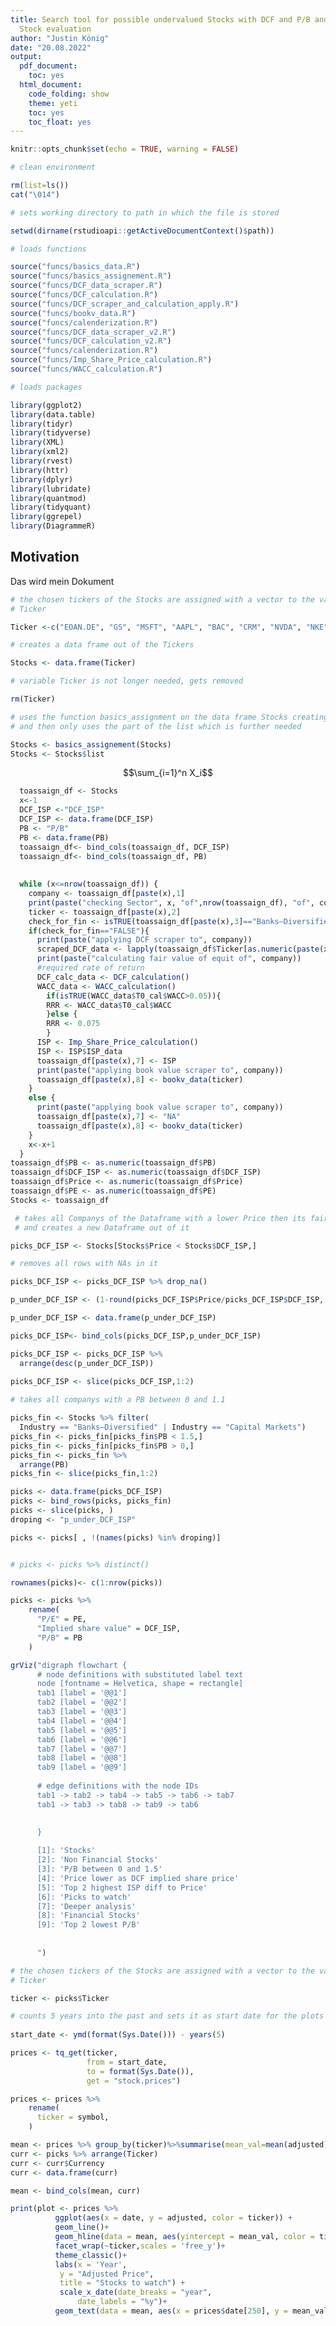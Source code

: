---
title: Search tool for possible undervalued Stocks with DCF and P/B and subsequent
  Stock evaluation
author: "Justin König"
date: "20.08.2022"
output:
  pdf_document:
    toc: yes
  html_document:
    code_folding: show
    theme: yeti
    toc: yes
    toc_float: yes
---

```{r setup, include=FALSE}
knitr::opts_chunk$set(echo = TRUE, warning = FALSE)

# clean environment

rm(list=ls())
cat("\014")

# sets working directory to path in which the file is stored

setwd(dirname(rstudioapi::getActiveDocumentContext()$path))

# loads functions

source("funcs/basics_data.R")
source("funcs/basics_assignement.R")
source("funcs/DCF_data_scraper.R")
source("funcs/DCF_calculation.R")
source("funcs/DCF_scraper_and_calculation_apply.R")
source("funcs/bookv_data.R")
source("funcs/calenderization.R")
source("funcs/DCF_data_scraper_v2.R")
source("funcs/DCF_calculation_v2.R")
source("funcs/calenderization.R")
source("funcs/Imp_Share_Price_calculation.R")
source("funcs/WACC_calculation.R")
```

```{r packages, include = FALSE}

# loads packages

library(ggplot2)
library(data.table)
library(tidyr)
library(tidyverse)
library(XML)
library(xml2)
library(rvest)
library(httr)
library(dplyr)
library(lubridate)
library(quantmod)
library(tidyquant)
library(ggrepel)
library(DiagrammeR)
```

## Motivation
Das wird mein Dokument


```{r Stocks}

# the chosen tickers of the Stocks are assigned with a vector to the variable 
# Ticker

Ticker <-c("EOAN.DE", "GS", "MSFT", "AAPL", "BAC", "CRM", "NVDA", "NKE", "MS")

# creates a data frame out of the Tickers

Stocks <- data.frame(Ticker)

# variable Ticker is not longer needed, gets removed

rm(Ticker)

# uses the function basics_assignment on the data frame Stocks creating a list
# and then only uses the part of the list which is further needed

Stocks <- basics_assignement(Stocks)
Stocks <- Stocks$list
```
$$\sum_{i=1}^n X_i$$
```{r Scraper and Calculation on List, results='hide'}
  toassaign_df <- Stocks
  x<-1
  DCF_ISP <-"DCF_ISP"
  DCF_ISP <- data.frame(DCF_ISP)
  PB <- "P/B"
  PB <- data.frame(PB)
  toassaign_df<- bind_cols(toassaign_df, DCF_ISP)
  toassaign_df<- bind_cols(toassaign_df, PB)
  
  
  while (x<=nrow(toassaign_df)) {
    company <- toassaign_df[paste(x),1]
    print(paste("checking Sector", x, "of",nrow(toassaign_df), "of", company))
    ticker <- toassaign_df[paste(x),2]
    check_for_fin <- isTRUE(toassaign_df[paste(x),3]=="Banks—Diversified" || toassaign_df[paste(x),3]=="Capital Markets" )
    if(check_for_fin=="FALSE"){
      print(paste("applying DCF scraper to", company))
      scraped_DCF_data <- lapply(toassaign_df$Ticker[as.numeric(paste(x))],DCF_data_scraper)
      print(paste("calculating fair value of equit of", company))
      #required rate of return
      DCF_calc_data <- DCF_calculation()
      WACC_data <- WACC_calculation()
        if(isTRUE(WACC_data$T0_cal$WACC>0.05)){
        RRR <- WACC_data$T0_cal$WACC
        }else {
        RRR <- 0.075
        }
      ISP <- Imp_Share_Price_calculation()
      ISP <- ISP$ISP_data
      toassaign_df[paste(x),7] <- ISP
      print(paste("applying book value scraper to", company))
      toassaign_df[paste(x),8] <- bookv_data(ticker)
    }
    else {
      print(paste("applying book value scraper to", company))
      toassaign_df[paste(x),7] <- "NA"
      toassaign_df[paste(x),8] <- bookv_data(ticker)
    }
    x<-x+1  
  }
toassaign_df$PB <- as.numeric(toassaign_df$PB)
toassaign_df$DCF_ISP <- as.numeric(toassaign_df$DCF_ISP)  
toassaign_df$Price <- as.numeric(toassaign_df$Price)
toassaign_df$PE <- as.numeric(toassaign_df$PE)
Stocks <- toassaign_df
```

```{r KA}
 # takes all Companys of the Dataframe with a lower Price then its fair value
 # and creates a new Dataframe out of it 

picks_DCF_ISP <- Stocks[Stocks$Price < Stocks$DCF_ISP,]

# removes all rows with NAs in it

picks_DCF_ISP <- picks_DCF_ISP %>% drop_na()

p_under_DCF_ISP <- (1-round(picks_DCF_ISP$Price/picks_DCF_ISP$DCF_ISP, 2))*100

p_under_DCF_ISP <- data.frame(p_under_DCF_ISP)

picks_DCF_ISP<- bind_cols(picks_DCF_ISP,p_under_DCF_ISP)

picks_DCF_ISP <- picks_DCF_ISP %>%
  arrange(desc(p_under_DCF_ISP))
  
picks_DCF_ISP <- slice(picks_DCF_ISP,1:2)

# takes all companys with a PB between 0 and 1.1 

picks_fin <- Stocks %>% filter(
  Industry == "Banks—Diversified" | Industry == "Capital Markets")
picks_fin <- picks_fin[picks_fin$PB < 1.5,]
picks_fin <- picks_fin[picks_fin$PB > 0,]
picks_fin <- picks_fin %>%
  arrange(PB)
picks_fin <- slice(picks_fin,1:2)

picks <- data.frame(picks_DCF_ISP)
picks <- bind_rows(picks, picks_fin)
picks <- slice(picks, )
droping <- "p_under_DCF_ISP"

picks <- picks[ , !(names(picks) %in% droping)]


# picks <- picks %>% distinct()

rownames(picks)<- c(1:nrow(picks))

picks <- picks %>% 
    rename(
      "P/E" = PE,
      "Implied share value" = DCF_ISP,
      "P/B" = PB
    )

grViz("digraph flowchart {
      # node definitions with substituted label text
      node [fontname = Helvetica, shape = rectangle]        
      tab1 [label = '@@1']
      tab2 [label = '@@2']
      tab3 [label = '@@3']
      tab4 [label = '@@4']
      tab5 [label = '@@5']
      tab6 [label = '@@6']
      tab7 [label = '@@7']
      tab8 [label = '@@8']
      tab9 [label = '@@9']
     
      # edge definitions with the node IDs
      tab1 -> tab2 -> tab4 -> tab5 -> tab6 -> tab7
      tab1 -> tab3 -> tab8 -> tab9 -> tab6
    
    
      }

      [1]: 'Stocks'
      [2]: 'Non Financial Stocks'
      [3]: 'P/B between 0 and 1.5'
      [4]: 'Price lower as DCF implied share price'
      [5]: 'Top 2 highest ISP diff to Price'
      [6]: 'Picks to watch'
      [7]: 'Deeper analysis'
      [8]: 'Financial Stocks'
      [9]: 'Top 2 lowest P/B'
     
      
      ")
```

```{r Stock chart comperisisson}

# the chosen tickers of the Stocks are assigned with a vector to the variable 
# Ticker

ticker <- picks$Ticker

# counts 5 years into the past and sets it as start date for the plots
  
start_date <- ymd(format(Sys.Date())) - years(5)

prices <- tq_get(ticker,
                 from = start_date,
                 to = format(Sys.Date()),
                 get = "stock.prices")

prices <- prices %>% 
    rename(
      ticker = symbol,
    )

mean <- prices %>% group_by(ticker)%>%summarise(mean_val=mean(adjusted))
curr <- picks %>% arrange(Ticker)
curr <- curr$Currency
curr <- data.frame(curr)

mean <- bind_cols(mean, curr)

print(plot <- prices %>%
          ggplot(aes(x = date, y = adjusted, color = ticker)) +
          geom_line()+
          geom_hline(data = mean, aes(yintercept = mean_val, color = ticker))+
          facet_wrap(~ticker,scales = 'free_y')+
          theme_classic()+
          labs(x = 'Year',
           y = "Adjusted Price",
           title = "Stocks to watch") +
           scale_x_date(date_breaks = "year",
               date_labels = "%y")+
          geom_text(data = mean, aes(x = prices$date[250], y = mean_val, label = paste(round(mean_val,2), curr), vjust = -0.3), show.legend = F))
          


```